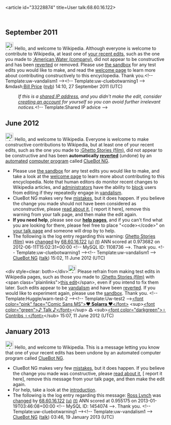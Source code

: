 <article id="33228874" title=User talk:68.60.16.122>
	<talkpage id="33228874" title="User talk:68.60.16.122">
== September 2011 ==
[[File:Information.svg|25px|alt=|link=]] Hello, and welcome to Wikipedia. Although everyone is welcome to contribute to Wikipedia, at least one of [[Special:Contributions/68.60.16.122|your recent edits]], such as the one you made to [[:American Water (company)]], did not appear to be constructive and has been [[Help:Reverting|reverted]] or removed. Please use [[Wikipedia:Sandbox|the sandbox]] for any test edits you would like to make, and read the [[Wikipedia:Welcoming committee/Welcome to Wikipedia|welcome page]] to learn more about contributing constructively to this encyclopedia. Thank you.&lt;!-- Template:uw-vandalism1 --&gt;&lt;!-- Template:uw-cluebotwarning1 --&gt; &amp;mdash;[[User:Notyourbroom|Bill Price]] ([[User talk:Notyourbroom|nyb]]) 14:10, 27 September 2011 (UTC)
:''If this is a [[closed proxy|shared IP address]], and you didn't make the edit, consider [[Wikipedia:Why create an account?|creating an account]] for yourself so you can avoid further irrelevant notices.''&lt;!-- Template:Shared IP advice --&gt;

== June 2012 ==
[[Image:Information.svg|left|25px|alt=|link=]] Hello, and welcome to Wikipedia. Everyone is welcome to make constructive contributions to Wikipedia, but at least one of your recent edits, such as the one you made to [[:Ghetto Stories (film)]], did not appear to be constructive and has been '''automatically [[Help:Reverting|reverted]]''' (undone) by an [[automated]] [[computer program]] called [[User:ClueBot NG|ClueBot NG]]. 
* Please use [[Wikipedia:Sandbox|the sandbox]] for any test edits you would like to make, and take a look at the [[Wikipedia:Introduction|welcome page]] to learn more about contributing to this encyclopedia. Note that human editors do monitor recent changes to Wikipedia articles, and [[WP:ADMINS|administrators]] have the ability to [[WP:BLOCK|block]] users from editing if they repeatedly engage in [[WP:vandalism|vandalism]].
* ClueBot NG makes very few [[User:ClueBot NG#Information About False Positives|mistakes]], but it does happen. If you believe the change you made should not have been considered as unconstructive, please [[User:ClueBot NG#Information About False Positives|read about it]], [{{User:ClueBot NG/Warnings/FPReport|1108736}} report it here], remove this warning from your talk page, and then make the edit again.
*'''If you need help''', please see our '''[[Help:Contents|help pages]]''', and if you can't find what you are looking for there, please feel free to place &quot;&lt;code&gt;{{tl|helpme}}&lt;/code&gt;&quot; on [[Special:MyTalk|your talk page]] and someone will drop by to help.
* The following is the log entry regarding this warning: [[Ghetto Stories (film)]] was [http://en.wikipedia.org/w/index.php?title=Ghetto+Stories+%28film%29&amp;diff=497069631&amp;oldid=497069290 changed] by [[Special:Contributions/68.60.16.122|68.60.16.122]] [[User:68.60.16.122|(u)]] [[User talk:68.60.16.122|(t)]] ANN scored at 0.973682 on 2012-06-11T15:02:31+00:00 &lt;!-- MySQL ID: 1108736 --&gt;. Thank you. &lt;!-- Template:uw-cluebotwarning1 --&gt;&lt;!-- Template:uw-vandalism1 --&gt; [[User:ClueBot NG|ClueBot NG]] ([[User talk:ClueBot NG|talk]]) 15:02, 11 June 2012 (UTC)

&lt;div style=clear: both&gt;&lt;/div&gt;[[Image:Information.svg|25px|alt=|link=]] Please refrain from making test edits in Wikipedia pages, such as those you made to [[:Ghetto Stories (film)]] with &lt;span class=&quot;plainlinks&quot;&gt;[http://en.wikipedia.org/wiki/Ghetto_Stories_(film)?diff=497070151 this edit]&lt;/span&gt;, even if you intend to fix them later.  Such edits appear to be [[Wikipedia:Vandalism|vandalism]] and have been [[Help:Reverting|reverted]].  If you would like to experiment again, please use the [[Wikipedia:Sandbox|sandbox]]. Thank you. &lt;!-- Template:Huggle/warn-test-2 --&gt;&lt;!-- Template:Uw-test2 --&gt;[[User:Solarra|&lt;font color=&quot;pink&quot; face=&quot;Comic Sans MS&quot;&gt;'''♥ Solarra ♥'''&lt;/font&gt;]] &lt;sup&gt;[[User talk:Solarra|&lt;font color=&quot;green&quot;&gt;♪ Talk ♪&lt;/font&gt;]]&lt;/sup&gt;  ߷  &lt;sub&gt;[[Special:Contributions/Solarra|&lt;font color=&quot;darkgreen&quot;&gt;♀ Contribs ♀&lt;/font&gt;]]&lt;/sub&gt; 15:07, 11 June 2012 (UTC)

== January 2013 ==
[[Image:Information.svg|left|25px|alt=|link=]] Hello, and welcome to Wikipedia. This is a message letting you know that one of your recent edits has been undone by an automated computer program called [[User:ClueBot NG|ClueBot NG]].
{{clear}}
* ClueBot NG makes very few [[User:ClueBot NG#Information About False Positives|mistakes]], but it does happen. If you believe the change you made was constructive, please [[User:ClueBot NG#Information About False Positives|read about it]], [{{User:ClueBot NG/Warnings/FPReport|1454074}} report it here], remove this message from your talk page, and then make the edit again.
* For help, take a look at the [[Wikipedia:Introduction|introduction]].
* The following is the log entry regarding this message: [[Ross Lynch]] was [http://en.wikipedia.org/w/index.php?title=Ross+Lynch&amp;diff=533793507&amp;oldid=533758100 changed] by [[Special:Contributions/68.60.16.122|68.60.16.122]] [[User:68.60.16.122|(u)]] [[User talk:68.60.16.122|(t)]] ANN scored at 0.955175 on 2013-01-19T03:46:08+00:00 &lt;!-- MySQL ID: 1454074 --&gt;. Thank you. &lt;!-- Template:uw-cluebotwarning1 --&gt;&lt;!-- Template:uw-vandalism1 --&gt; [[User:ClueBot NG|ClueBot NG]] ([[User talk:ClueBot NG|talk]]) 03:46, 19 January 2013 (UTC)
	</talkpage>
</article>